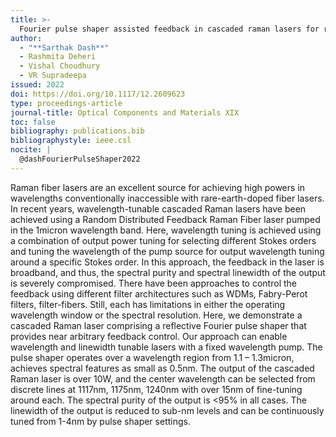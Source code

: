 ```yaml
---
title: >-
  Fourier pulse shaper assisted feedback in cascaded raman lasers for reduced linewidth and wide wavelength tunability
author:
  - "**Sarthak Dash**"
  - Rashmita Deheri
  - Vishal Choudhury
  - VR Supradeepa
issued: 2022
doi: https://doi.org/10.1117/12.2609623
type: proceedings-article
journal-title: Optical Components and Materials XIX
toc: false
bibliography: publications.bib
bibliographystyle: ieee.csl
nocite: |
  @dashFourierPulseShaper2022
---
```


:::{.callout-tip collapse="true" title="Citation" icon="false"}
::: {#refs}
:::
:::

:::{.callout-note collapse="false" title="Abstract"}
Raman fiber lasers are an excellent source for achieving high powers in wavelengths conventionally inaccessible with rare-earth-doped fiber lasers. In recent years, wavelength-tunable cascaded Raman lasers have been achieved using a Random Distributed Feedback Raman Fiber laser pumped in the 1micron wavelength band. Here, wavelength tuning is achieved using a combination of output power tuning for selecting different Stokes orders and tuning the wavelength of the pump source for output wavelength tuning around a specific Stokes order. In this approach, the feedback in the laser is broadband, and thus, the spectral purity and spectral linewidth of the output is severely compromised. There have been approaches to control the feedback using different filter architectures such as WDMs, Fabry-Perot filters, filter-fibers. Still, each has limitations in either the operating wavelength window or the spectral resolution. Here, we demonstrate a cascaded Raman laser comprising a reflective Fourier pulse shaper that provides near arbitrary feedback control. Our approach can enable wavelength and linewidth tunable lasers with a fixed wavelength pump. The pulse shaper operates over a wavelength region from 1.1 – 1.3micron, achieves spectral features as small as 0.5nm. The output of the cascaded Raman laser is over 10W, and the center wavelength can be selected from discrete lines at 1117nm, 1175nm, 1240nm with over 15nm of fine-tuning around each. The spectral purity of the output is <95% in all cases. The linewidth of the output is reduced to sub-nm levels and can be continuously tuned from 1-4nm by pulse shaper settings.
:::
